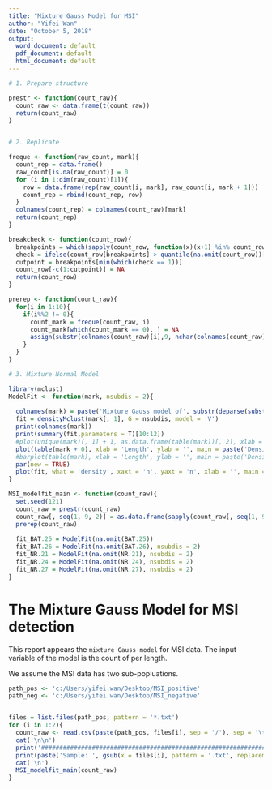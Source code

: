 ```yaml
---
title: "Mixture Gauss Model for MSI"
author: "Yifei Wan"
date: "October 5, 2018"
output:
  word_document: default
  pdf_document: default
  html_document: default
---
```


```r
# 1. Prepare structure

prestr <- function(count_raw){
  count_raw <- data.frame(t(count_raw))
  return(count_raw)
}


# 2. Replicate

freque <- function(raw_count, mark){
  count_rep = data.frame()
  raw_count[is.na(raw_count)] = 0
  for (i in 1:dim(raw_count)[1]){
    row = data.frame(rep(raw_count[i, mark], raw_count[i, mark + 1]))
    count_rep = rbind(count_rep, row)
  }
  colnames(count_rep) = colnames(count_raw)[mark]
  return(count_rep)
}

breakcheck <- function(count_row){
  breakpoints = which(sapply(count_row, function(x)(x+1) %in% count_row) == 0)
  check = ifelse(count_row[breakpoints] > quantile(na.omit(count_row))[3], 1, 0)
  cutpoint = breakpoints[min(which(check == 1))]
  count_row[-c(1:cutpoint)] = NA
  return(count_row)
}

prerep <- function(count_raw){
  for(i in 1:10){
    if(i%%2 != 0){
      count_mark = freque(count_raw, i)
      count_mark[which(count_mark == 0), ] = NA
      assign(substr(colnames(count_raw)[i],9, nchar(colnames(count_raw)[i])), count_mark, envir = .GlobalEnv)
    }
  }
}

# 3. Mixture Normal Model

library(mclust)
ModelFit <- function(mark, nsubdis = 2){
  
  colnames(mark) = paste('Mixture Gauss model of', substr(deparse(substitute(mark)),9,nchar(deparse(substitute(mark))) - 1))
  fit = densityMclust(mark[, 1], G = nsubdis, model = 'V')
  print(colnames(mark))
  print(summary(fit,parameters = T)[10:12])
  #plot(unique(mark)[, 1] + 1, as.data.frame(table(mark))[, 2], xlab = 'Length', ylab = '', main = paste('Density of ', colnames(mark)))
  plot(table(mark + 0), xlab = 'Length', ylab = '', main = paste('Density of ', colnames(mark)))
  #barplot(table(mark), xlab = 'Length', ylab = '', main = paste('Density of ', colnames(mark)))
  par(new = TRUE)
  plot(fit, what = 'density', xaxt = 'n', yaxt = 'n', xlab = '', main = '')
}

MSI_modelfit_main <- function(count_raw){
  set.seed(121)
  count_raw = prestr(count_raw)
  count_raw[, seq(1, 9, 2)] = as.data.frame(sapply(count_raw[, seq(1, 9, 2)], breakcheck))
  prerep(count_raw)
  
  fit_BAT.25 = ModelFit(na.omit(BAT.25))
  fit_BAT.26 = ModelFit(na.omit(BAT.26), nsubdis = 2)
  fit_NR.21 = ModelFit(na.omit(NR.21), nsubdis = 2)
  fit_NR.24 = ModelFit(na.omit(NR.24), nsubdis = 2)
  fit_NR.27 = ModelFit(na.omit(NR.27), nsubdis = 2)
}
```
# The Mixture Gauss Model for MSI detection

This report appears the `mixture Gauss model` for MSI data. The input variable of the model is the count of per length.

We assume the MSI data has two sub-popluations.


```r
path_pos <- 'c:/Users/yifei.wan/Desktop/MSI_positive'
path_neg <- 'c:/Users/yifei.wan/Desktop/MSI_negative'


files = list.files(path_pos, pattern = '*.txt')
for (i in 1:2){
  count_raw <- read.csv(paste(path_pos, files[i], sep = '/'), sep = '\t', header = FALSE, stringsAsFactors = FALSE, row.names = 1)
  cat('\n\n')
  print('#################################################################################')
  print(paste('Sample: ', gsub(x = files[i], pattern = '.txt', replacement = '') ))
  cat('\n')
  MSI_modelfit_main(count_raw)
}

```
